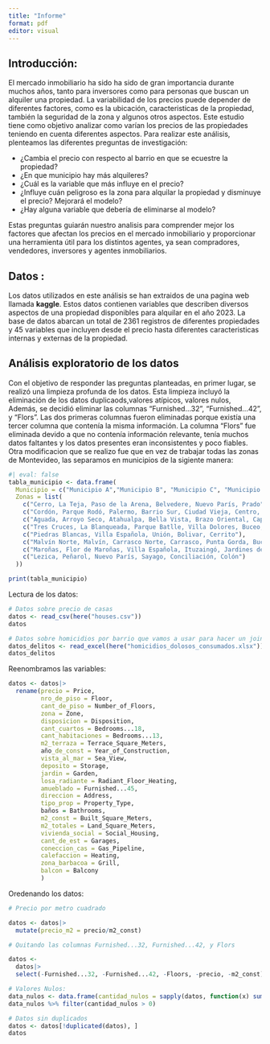 ```yaml
---
title: "Informe"
format: pdf
editor: visual
---
```


## Introducción:

El mercado inmobiliario ha sido ha sido de gran importancia durante muchos años, tanto para inversores como para personas que buscan un alquiler una propiedad. La variabilidad de los precios puede depender de diferentes factores, como es la ubicación, caracteristicas de la propiedad, también la seguridad de la zona y algunos otros aspectos. Este estudio tiene como objetivo analizar como varían los precios de las propiedades teniendo en cuenta diferentes aspectos.
Para realizar este análisis, plenteamos las diferentes preguntas de investigación:

 - ¿Cambia el precio con respecto al barrio en que se ecuestre la propiedad?
 - ¿En que municipio hay más alquileres?
 - ¿Cuál es la variable que más influye en el precio?
 - ¿Influye cuán peligroso es la zona para alquilar la propiedad y disminuye el precio? Mejorará el modelo?
 - ¿Hay alguna variable que debería de eliminarse al modelo?

Estas preguntas guiarán nuestro analisis para comprender mejor los factores que afectan los precios en el mercado inmobiliario y proporcionar una herramienta útil para los distintos agentes, ya sean compradores, vendedores, inversores y agentes inmobiliarios.


## Datos :

Los datos utilizados en este análisis se han extraidos de una pagina web llamada **kaggle**. Estos datos contienen variables que describen diversos aspectos de una propiedad disponibles para alquilar en el año 2023. La base de datos abarcan un total de 2361 registros de diferentes propiedades y 45 variables que incluyen desde el precio hasta diferentes caracteristicas internas y externas de la propiedad.


## Análisis exploratorio de los datos

Con el objetivo de responder las preguntas planteadas, en primer lugar, se realizó una limpieza profunda de los datos. Esta limpieza incluyó la eliminación de los datos duplicaods,valores atípicos, valores nulos, Además, se decidió eliminar las columnas "Furnished...32", "Furnished...42", y "Flors". Las dos primeras columnas fueron eliminadas porque existía una tercer columna que contenía la misma información. La columna "Flors" fue eliminada devido a que no contenía información relevante, tenía muchos datos faltantes y los datos presentes eran inconsistentes y poco fiables.
Otra modificacion que se realizo fue que en vez de trabajar todas las zonas de Montevideo, las separamos en municipios de la sigiente manera:

```r
#| eval: false
tabla_municipio <- data.frame(
  Municipio = c("Municipio A","Municipio B", "Municipio C", "Municipio CH", "Municipio D", "Municipio E", "Municipio F", "Municipio G"),
  Zonas = list(
    c("Cerro, La Teja, Paso de la Arena, Belvedere, Nuevo París, Prado"),
    c("Cordón, Parque Rodó, Palermo, Barrio Sur, Ciudad Vieja, Centro, Aguada, La Comercial"),
    c("Aguada, Arroyo Seco, Atahualpa, Bella Vista, Brazo Oriental, Capurro, Goes, Jacinto Vera, La Comercial, Mercado Modelo, Reducto, Villa Muñoz"),
    c("Tres Cruces, La Blanqueada, Parque Batlle, Villa Dolores, Buceo, Pocitos, Punta Carretas"),
    c("Piedras Blancas, Villa Española, Unión, Bolivar, Cerrito"),
    c("Malvín Norte, Malvín, Carrasco Norte, Carrasco, Punta Gorda, Buceo, La Blanqueada"),
    c("Maroñas, Flor de Maroñas, Villa Española, Ituzaingó, Jardines del Hipódromo, Piedras Blancas"),
    c("Lezica, Peñarol, Nuevo París, Sayago, Conciliación, Colón")
  ))

print(tabla_municipio)

```

Lectura de los datos:

```r
# Datos sobre precio de casas
datos <- read_csv(here("houses.csv"))
datos

# Datos sobre homicidios por barrio que vamos a usar para hacer un join
datos_delitos <- read_excel(here("homicidios_dolosos_consumados.xlsx"))
datos_delitos
```

Reenombramos las variables:

```r
datos <- datos|>
  rename(precio = Price,
         nro_de_piso = Floor,
         cant_de_piso = Number_of_Floors,
         zona = Zone,
         disposicion = Disposition,
         cant_cuartos = Bedrooms...18,
         cant_habitaciones = Bedrooms...13,
         m2_terraza = Terrace_Square_Meters,
         año_de_const = Year_of_Construction,
         vista_al_mar = Sea_View,
         deposito = Storage,
         jardin = Garden,
         losa_radiante = Radiant_Floor_Heating,
         amueblado = Furnished...45,
         direccion = Address,
         tipo_prop = Property_Type,
         baños = Bathrooms,
         m2_const = Built_Square_Meters,
         m2_totales = Land_Square_Meters,
         vivienda_social = Social_Housing,
         cant_de_est = Garages,
         coneccion_cas = Gas_Pipeline,
         calefaccion = Heating,
         zona_barbacoa = Grill,
         balcon = Balcony
         )

```
 
Oredenando los datos:
```r
# Precio por metro cuadrado

datos <- datos|>
  mutate(precio_m2 = precio/m2_const)

# Quitando las columnas Furnished...32, Furnished...42, y Flors

datos <- 
  datos|>
  select(-Furnished...32, -Furnished...42, -Floors, -precio, -m2_const)

# Valores Nulos:
data_nulos <- data.frame(cantidad_nulos = sapply(datos, function(x) sum(is.na(x))))
data_nulos %>% filter(cantidad_nulos > 0)

# Datos sin duplicados
datos <- datos[!duplicated(datos), ]
datos
```
 
 
 

 
 
 